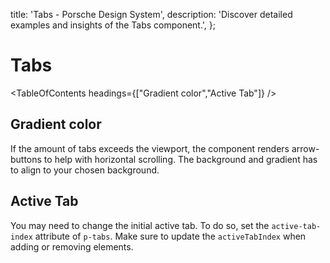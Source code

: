 
  title: 'Tabs - Porsche Design System',
  description: 'Discover detailed examples and insights of the Tabs component.',
};

# Tabs <ComponentStatus tagName="p-tabs"></ComponentStatus>

<TableOfContents headings={["Gradient color","Active Tab"]} />

## Gradient color

If the amount of tabs exceeds the viewport, the component renders arrow-buttons to help with horizontal scrolling. The
background and gradient has to align to your chosen background.

<ComponentStory story={tabsStoryGradient} backgroundColor="surface" />

## Active Tab

You may need to change the initial active tab. To do so, set the `active-tab-index` attribute of `p-tabs`. Make sure to
update the `activeTabIndex` when adding or removing elements.

<ComponentStory story={tabsStoryActiveTabIndex} />
